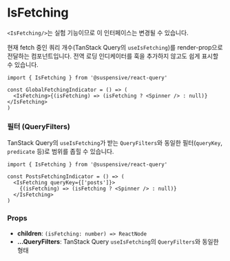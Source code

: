 
# IsFetching

<Callout type='experimental'>

`<IsFetching/>`는 실험 기능이므로 이 인터페이스는 변경될 수 있습니다.

</Callout>

현재 fetch 중인 쿼리 개수(TanStack Query의 `useIsFetching`)를 render-prop으로 전달하는 컴포넌트입니다. 전역 로딩 인디케이터를 훅을 추가하지 않고도 쉽게 표시할 수 있습니다.

```tsx /IsFetching basic/
import { IsFetching } from '@suspensive/react-query'

const GlobalFetchingIndicator = () => (
  <IsFetching>{(isFetching) => (isFetching ? <Spinner /> : null)}</IsFetching>
)
```

### 필터 (QueryFilters)

TanStack Query의 `useIsFetching`가 받는 `QueryFilters`와 동일한 필터(`queryKey`, `predicate` 등)로 범위를 좁힐 수 있습니다.

```tsx /IsFetching with filters/
import { IsFetching } from '@suspensive/react-query'

const PostsFetchingIndicator = () => (
  <IsFetching queryKey={['posts']}>
    {(isFetching) => (isFetching ? <Spinner /> : null)}
  </IsFetching>
)
```

### Props

- **children**: `(isFetching: number) => ReactNode`
- **...QueryFilters**: TanStack Query `useIsFetching`의 `QueryFilters`와 동일한 형태
